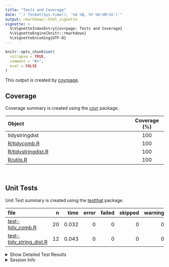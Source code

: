 ```yaml
---
title: "Tests and Coverage"
date: "`r format(Sys.time(), '%d %B, %Y %H:%M:%S')`"
output: rmarkdown::html_vignette
vignette: >
  %\VignetteIndexEntry{covrpage: Tests and Coverage}
  %\VignetteEngine{knitr::rmarkdown}
  %\VignetteEncoding{UTF-8}
---
```

  
```r
knitr::opts_chunk$set(
  collapse = TRUE,
  comment = "#>",
  eval = FALSE
)
```

<!--- Placeholder for tests/README.md Do Not Edit--->
This output is created by
[covrpage](https://github.com/yonicd/covrpage).

## Coverage

Coverage summary is created using the
[covr](https://github.com/r-lib/covr) package.

| Object                                      | Coverage (%) |
| :------------------------------------------ | :----------: |
| tidystringdist                              |     100      |
| [R/tidycomb.R](https://github.com/ColinFay/tidystringdist/tree/master/R/tidycomb.R)             |     100      |
| [R/tidystringdist.R](https://github.com/ColinFay/tidystringdist/tree/master/R/tidystringdist.R) |     100      |
| [R/utils.R](https://github.com/ColinFay/tidystringdist/tree/master/R/utils.R)                   |     100      |

<br>

## Unit Tests

Unit Test summary is created using the
[testthat](https://github.com/r-lib/testthat)
package.

| file                                                          |  n |  time | error | failed | skipped | warning |
| :------------------------------------------------------------ | -: | ----: | ----: | -----: | ------: | ------: |
| [test-tidy\_comb.R](https://github.com/ColinFay/tidystringdist/tree/master/tests/testthat/test-tidy_comb.R)                | 20 | 0.032 |     0 |      0 |       0 |       0 |
| [test-tidy\_string\_dist.R](https://github.com/ColinFay/tidystringdist/tree/master/tests/testthat/test-tidy_string_dist.R) | 12 | 0.043 |     0 |      0 |       0 |       0 |

<details closed>

<summary> Show Detailed Test Results
</summary>

| file                                                             | context            | test                                     | status |  n |  time |
| :--------------------------------------------------------------- | :----------------- | :--------------------------------------- | :----- | -: | ----: |
| [test-tidy\_comb.R](https://github.com/ColinFay/tidystringdist/tree/master/tests/testthat/test-tidy_comb.R#L5)                | tidy\_comb         | tidy combination all works on list       | PASS   |  5 | 0.014 |
| [test-tidy\_comb.R](https://github.com/ColinFay/tidystringdist/tree/master/tests/testthat/test-tidy_comb.R#L14)               | tidy\_comb         | tidy combination works on list           | PASS   |  5 | 0.004 |
| [test-tidy\_comb.R](https://github.com/ColinFay/tidystringdist/tree/master/tests/testthat/test-tidy_comb.R#L23)               | tidy\_comb         | tidy combination all works on data.frame | PASS   |  5 | 0.010 |
| [test-tidy\_comb.R](https://github.com/ColinFay/tidystringdist/tree/master/tests/testthat/test-tidy_comb.R#L32)               | tidy\_comb         | tidy combination works on data.frame     | PASS   |  5 | 0.004 |
| [test-tidy\_string\_dist.R](https://github.com/ColinFay/tidystringdist/tree/master/tests/testthat/test-tidy_string_dist.R#L9) | tidy\_string\_dist | tidy stringdist works                    | PASS   | 12 | 0.043 |

</details>

<details>

<summary> Session Info </summary>

| Field    | Value                               |
| :------- | :---------------------------------- |
| Version  | R version 3.4.4 (2018-03-15)        |
| Platform | x86\_64-apple-darwin15.6.0 (64-bit) |
| Running  | macOS 10.14                         |
| Language | en\_US                              |
| Timezone | Europe/Paris                        |

| Package  | Version    |
| :------- | :--------- |
| testthat | 2.0.0.9000 |
| covr     | 3.2.0      |
| covrpage | 0.0.65     |

</details>

<!--- Final Status : pass --->
